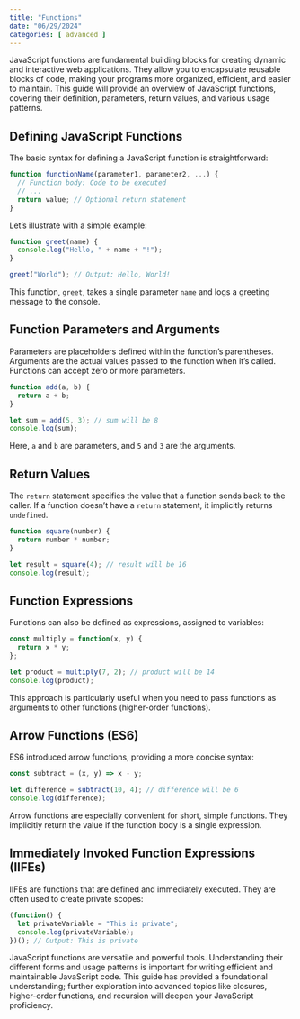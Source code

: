 ```yaml
---
title: "Functions"
date: "06/29/2024"
categories: [ advanced ]
---
```


JavaScript functions are fundamental building blocks for creating dynamic and interactive web applications.  They allow you to encapsulate reusable blocks of code, making your programs more organized, efficient, and easier to maintain. This guide will provide an overview of JavaScript functions, covering their definition, parameters, return values, and various usage patterns.

## Defining JavaScript Functions

The basic syntax for defining a JavaScript function is straightforward:

```javascript
function functionName(parameter1, parameter2, ...) {
  // Function body: Code to be executed
  // ...
  return value; // Optional return statement
}
```

Let's illustrate with a simple example:

```javascript
function greet(name) {
  console.log("Hello, " + name + "!");
}

greet("World"); // Output: Hello, World!
```

This function, `greet`, takes a single parameter `name` and logs a greeting message to the console.


## Function Parameters and Arguments

Parameters are placeholders defined within the function's parentheses. Arguments are the actual values passed to the function when it's called.  Functions can accept zero or more parameters.

```javascript
function add(a, b) {
  return a + b;
}

let sum = add(5, 3); // sum will be 8
console.log(sum);
```

Here, `a` and `b` are parameters, and `5` and `3` are the arguments.


## Return Values

The `return` statement specifies the value that a function sends back to the caller.  If a function doesn't have a `return` statement, it implicitly returns `undefined`.

```javascript
function square(number) {
  return number * number;
}

let result = square(4); // result will be 16
console.log(result);
```


## Function Expressions

Functions can also be defined as expressions, assigned to variables:

```javascript
const multiply = function(x, y) {
  return x * y;
};

let product = multiply(7, 2); // product will be 14
console.log(product);
```

This approach is particularly useful when you need to pass functions as arguments to other functions (higher-order functions).


## Arrow Functions (ES6)

ES6 introduced arrow functions, providing a more concise syntax:

```javascript
const subtract = (x, y) => x - y;

let difference = subtract(10, 4); // difference will be 6
console.log(difference);
```

Arrow functions are especially convenient for short, simple functions.  They implicitly return the value if the function body is a single expression.


## Immediately Invoked Function Expressions (IIFEs)

IIFEs are functions that are defined and immediately executed. They are often used to create private scopes:

```javascript
(function() {
  let privateVariable = "This is private";
  console.log(privateVariable);
})(); // Output: This is private
```




JavaScript functions are versatile and powerful tools. Understanding their different forms and usage patterns is important for writing efficient and maintainable JavaScript code. This guide has provided a foundational understanding; further exploration into advanced topics like closures, higher-order functions, and recursion will deepen your JavaScript proficiency.

